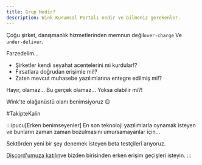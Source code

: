 ```yaml
---
title: Grup Nedir?
description: Wink Kurumsal Portalı nedir ve bilmeniz gerekenler.
---
```


<CloudinaryImage width="700" height="525" resize="scale" quality="best" alt="Yakında gruplar geliyor" src="academy/group-coming-soon" errorImage="noimage_opaque_nyrtl0.png" />


Çoğu şirket, danışmanlık hizmetlerinden memnun değil`over-charge` Ve `under-deliver`.

Farzedelim...

* Şirketler kendi seyahat acentelerini mi kurdular!?
* Fırsatlara doğrudan erişimle mi!?
* Zaten mevcut muhasebe yazılımlarına entegre edilmiş mi!?

Hayır, olamaz... Bu gerçek olamaz... Yoksa olabilir mi?!

Wink'te olağanüstü olanı benimsiyoruz 😉

\#TakipteKalin

:::ipucu\[Erken benimseyenler]
En son teknoloji yazılımlarla oynamak isteyen ve bunların zaman zaman bozulmasını umursamayanlar için...

Sektörden yeni bir şey denemek isteyen beta testçileri arıyoruz.

[Discord'umuza katılın](https://discord.gg/t3YETu8k5n)ve bizden birisinden erken erişim geçişleri isteyin.
:::

